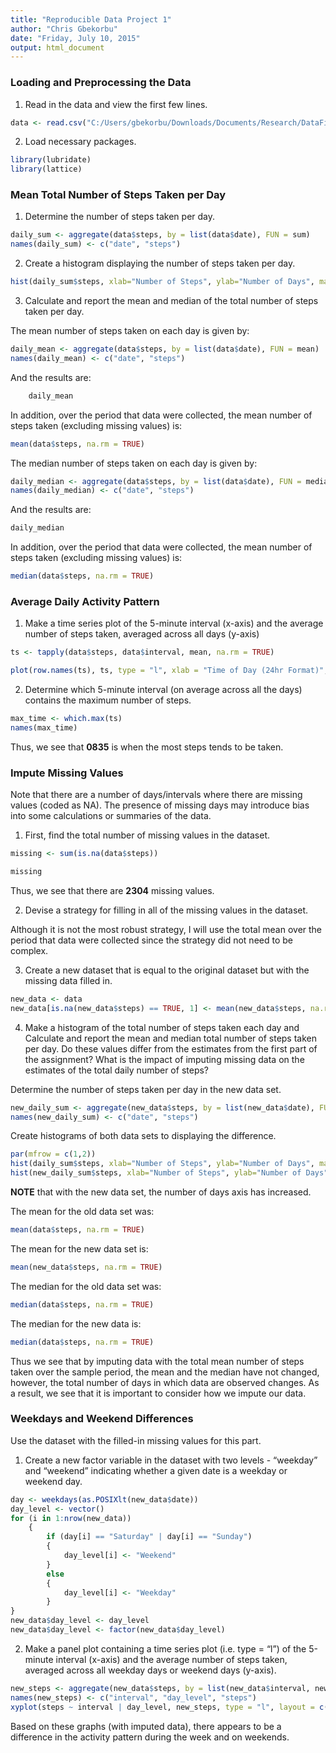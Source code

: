 ```yaml
---
title: "Reproducible Data Project 1"
author: "Chris Gbekorbu"
date: "Friday, July 10, 2015"
output: html_document
---
```


### Loading and Preprocessing the Data
1. Read in the data and view the first few lines.

```r
data <- read.csv("C:/Users/gbekorbu/Downloads/Documents/Research/DataFiles/repdata/activity.csv")

```

2. Load necessary packages.
```r
library(lubridate)
library(lattice)
```

### Mean Total Number of Steps Taken per Day
1. Determine the number of steps taken per day.

```r
daily_sum <- aggregate(data$steps, by = list(data$date), FUN = sum)
names(daily_sum) <- c("date", "steps")
```

2. Create a histogram displaying the number of steps taken per day.
```r
hist(daily_sum$steps, xlab="Number of Steps", ylab="Number of Days", main="Total Number of Steps per Day")
```

3. Calculate and report the mean and median of the total number of steps taken per day.

The mean number of steps taken on each day is given by:

```r
daily_mean <- aggregate(data$steps, by = list(data$date), FUN = mean)
names(daily_mean) <- c("date", "steps")
```

And the results are:

```r
    daily_mean
```

In addition, over the period that data were collected, the mean number of steps taken (excluding missing values) is:

```r
mean(data$steps, na.rm = TRUE)
```

The median number of steps taken on each day is given by:

```r
daily_median <- aggregate(data$steps, by = list(data$date), FUN = median)
names(daily_median) <- c("date", "steps")
```

And the results are:

```r
daily_median
```

In addition, over the period that data were collected, the mean number of steps taken (excluding missing values) is:

```r
median(data$steps, na.rm = TRUE)
```

### Average Daily Activity Pattern

1. Make a time series plot of the 5-minute interval (x-axis) and the average number of steps taken, averaged across all days (y-axis)

```r
ts <- tapply(data$steps, data$interval, mean, na.rm = TRUE)

plot(row.names(ts), ts, type = "l", xlab = "Time of Day (24hr Format)", ylab = "Average Steps", main = "Average Number of Steps Taken")
```

2. Determine which 5-minute interval (on average across all the days) contains the maximum number of steps.

```r
max_time <- which.max(ts)
names(max_time)
```

Thus, we see that **0835** is when the most steps tends to be taken.

### Impute Missing Values
Note that there are a number of days/intervals where there are missing values (coded as NA). The presence of missing days may introduce bias into some calculations or summaries of the data.

1. First, find the total number of missing values in the dataset.

```r
missing <- sum(is.na(data$steps))

missing
```

Thus, we see that there are **2304** missing values.

2. Devise a strategy for filling in all of the missing values in the dataset.

Although it is not the most robust strategy, I will use the total mean over the period that data were collected since the strategy did not need to be complex.

3. Create a new dataset that is equal to the original dataset but with the missing data filled in.

```r
new_data <- data
new_data[is.na(new_data$steps) == TRUE, 1] <- mean(new_data$steps, na.rm = TRUE)
```

4. Make a histogram of the total number of steps taken each day and Calculate and report the mean and median total number of steps taken per day. Do these values differ from the estimates from the first part of the assignment? What is the impact of imputing missing data on the estimates of the total daily number of steps?

Determine the number of steps taken per day in the new data set. 

```r
new_daily_sum <- aggregate(new_data$steps, by = list(new_data$date), FUN = sum)
names(new_daily_sum) <- c("date", "steps")
```

Create histograms of both data sets to displaying the difference.

```r
par(mfrow = c(1,2))
hist(daily_sum$steps, xlab="Number of Steps", ylab="Number of Days", main="Total Number of Steps per Day (Old Data)")
hist(new_daily_sum$steps, xlab="Number of Steps", ylab="Number of Days", main="Total Number of Steps per Day (New Data)")

```
**NOTE** that with the new data set, the number of days axis has increased.

The mean for the old data set was:

```r
mean(data$steps, na.rm = TRUE)
```

The mean for the new data set is:

```r
mean(new_data$steps, na.rm = TRUE)
```

The median for the old data set was:

```r
median(data$steps, na.rm = TRUE)
```

The median for the new data is:

```r
median(data$steps, na.rm = TRUE)
```

Thus we see that by imputing data with the total mean number of steps taken over the sample period, the mean and the median have not changed, however, the total number of days in which data are observed changes. As a result, we see that it is important to consider how we impute our data.

### Weekdays and Weekend Differences
Use the dataset with the filled-in missing values for this part.

1. Create a new factor variable in the dataset with two levels - "weekday" and "weekend" indicating whether a given date is a weekday or weekend day.
```r
day <- weekdays(as.POSIXlt(new_data$date))
day_level <- vector()
for (i in 1:nrow(new_data))
    {
        if (day[i] == "Saturday" | day[i] == "Sunday")
        {
            day_level[i] <- "Weekend"
        }
        else
        {
            day_level[i] <- "Weekday"
        }
}
new_data$day_level <- day_level
new_data$day_level <- factor(new_data$day_level)
```

2.	Make a panel plot containing a time series plot (i.e. type = "l") of the 5-minute interval (x-axis) and the average number of steps taken, averaged across all weekday days or weekend days (y-axis).

```r
new_steps <- aggregate(new_data$steps, by = list(new_data$interval, new_data$day_level), FUN = mean)
names(new_steps) <- c("interval", "day_level", "steps")
xyplot(steps ~ interval | day_level, new_steps, type = "l", layout = c(1,2), xlab = "Time (5 Minute Intervals for 24 Hours", ylab = "Average Number of Steps")
```

Based on these graphs (with imputed data), there appears to be a difference in the activity pattern during the week and on weekends.